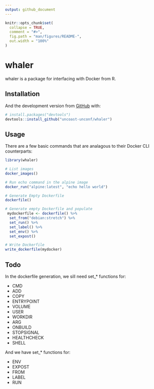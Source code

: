 ```yaml
---
output: github_document
---
```


<!-- README.md is generated from README.Rmd. Please edit that file -->

```r
knitr::opts_chunk$set(
  collapse = TRUE,
  comment = "#>",
  fig.path = "man/figures/README-",
  out.width = "100%"
)
```
# whaler

<!-- badges: start -->
<!-- badges: end -->

whaler is a package for interfacing with Docker from R.

## Installation

<!-- You can install the released version of whaler from [CRAN](https://CRAN.R-project.org) with: -->

<!-- ``` r -->
<!-- install.packages("whaler") -->
<!-- ``` -->

And the development version from [GitHub](https://github.com/) with:

``` r
# install.packages("devtools")
devtools::install_github("uncoast-unconf/whaler")
```

## Usage

There are a few basic commands that are analagous to their Docker CLI counterparts:

```r
library(whaler)

# List images
docker_images()

# Run echo command in the alpine image
docker_run("alpine:latest", "echo hello world")

# Generate Empty Dockerfile
dockerfile() 

# Generate empty Dockerfile and populate
 mydockerfile <- dockerfile() %>%
  set_from("debian:stretch") %>%
  set_run() %>%
  set_label() %>%
  set_env() %>%
  set_expost() 

# Write Dockerfile 
write_dockerfile(mydocker)
```

## Todo

In the dockerfile generation, we sill need set_* functions for:

  - CMD
  - ADD
  - COPY
  - ENTRYPOINT
  - VOLUME
  - USER
  - WORKDIR
  - ARG
  - ONBUILD
  - STOPSIGNAL
  - HEALTHCHECK
  - SHELL

And we have set_* functions for:

  - ENV
  - EXPOST
  - FROM
  - LABEL
  - RUN



<!-- ## Example -->

<!-- This is a basic example which shows you how to solve a common problem: -->

<!-- ```{r example} -->
<!-- library(whaler) -->
<!-- ## basic example code -->
<!-- ``` -->

<!-- What is special about using `README.Rmd` instead of just `README.md`? You can include R chunks like so: -->

<!-- ```{r cars} -->
<!-- summary(cars) -->
<!-- ``` -->

<!-- You'll still need to render `README.Rmd` regularly, to keep `README.md` up-to-date. -->

<!-- You can also embed plots, for example: -->

<!-- ```{r pressure, echo = FALSE} -->
<!-- plot(pressure) -->
<!-- ``` -->

<!-- In that case, don't forget to commit and push the resulting figure files, so they display on GitHub! -->
